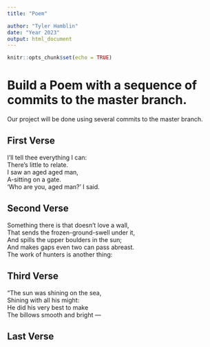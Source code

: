 ```yaml
---
title: "Poem"

author: "Tyler Hamblin"
date: "Year 2023"
output: html_document
---
```


```r
knitr::opts_chunk$set(echo = TRUE)
```
# Build a Poem with a sequence of commits to the master branch.
Our project will be done using several commits to the master branch.
<!-- Do not modify or change any text in "!--" bracketed areas such as this --- these are instructions to
you, if you change any of this the git program will notice it and compromise your git merging strategy !-->

## First Verse 
<!--Put the first five lines of a poem by Lewis Carrol in this section!-->
I'll tell thee everything I can:     
There's little to relate.         
I saw an aged aged man,        
A-sitting on a gate.         
'Who are you, aged man?' I said.     

## Second Verse
<!--Put the first five lines of a poem by Robert Frost here!-->
Something there is that doesn’t love a wall,             
That sends the frozen-ground-swell under it,            
And spills the upper boulders in the sun;            
And makes gaps even two can pass abreast.            
The work of hunters is another thing:             
 


## Third Verse
<!--Put the first two verses of The Walrus and the Carpenter here!-->
"The sun was shining on the sea,               
Shining with all his might:               
He did his very best to make                  
The billows smooth and bright —                




## Last Verse
<!--Put a short poem of your choice 8-20 lines,here!-->
